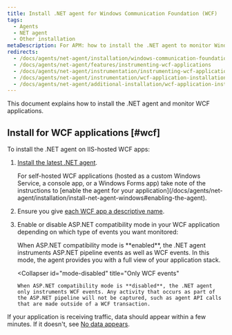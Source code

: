 ```yaml
---
title: Install .NET agent for Windows Communication Foundation (WCF)
tags:
  - Agents
  - NET agent
  - Other installation
metaDescription: For APM: how to install the .NET agent to monitor Windows Communication Foundation (WCF) applications.
redirects:
  - /docs/agents/net-agent/installation/windows-communication-foundation-wcf
  - /docs/agents/net-agent/features/instrumenting-wcf-applications
  - /docs/agents/net-agent/instrumentation/instrumenting-wcf-applications
  - /docs/agents/net-agent/instrumentation/wcf-application-installation
  - /docs/agents/net-agent/additional-installation/wcf-application-installation
---
```


This document explains how to install the .NET agent and monitor WCF applications.

## Install for WCF applications [#wcf]

To install the .NET agent on IIS-hosted WCF apps:

1. [Install the latest .NET agent](/docs/agents/net-agent/installation/install-net-agent-windows).

   <Callout variant="important">
     For self-hosted WCF applications (hosted as a custom Windows Service, a console app, or a Windows Forms app) take note of the instructions to [enable the agent for your application](/docs/agents/net-agent/installation/install-net-agent-windows#enabling-the-agent).
   </Callout>
2. Ensure you give [each WCF app a descriptive name](/docs/agents/net-agent/installation-and-configuration/naming-your-net-application#naming-non-iis).
3. Enable or disable ASP.NET compatibility mode in your WCF application depending on which type of events you want monitored:

   <CollapserGroup>
     <Collapser
       id="mode-enabled"
       title="ASP.NET pipeline events and WCF events"
     >
       When ASP.NET compatibility mode is **enabled**, the .NET agent instruments ASP.NET pipeline events as well as WCF events. In this mode, the agent provides you with a full view of your application stack.
     </Collapser>

     <Collapser
       id="mode-disabled"
       title="Only WCF events"
     >
       When ASP.NET compatibility mode is **disabled**, the .NET agent only instruments WCF events. Any activity that occurs as part of the ASP.NET pipeline will not be captured, such as agent API calls that are made outside of a WCF transaction.
     </Collapser>
   </CollapserGroup>

If your application is receiving traffic, data should appear within a few minutes. If it doesn't, see [No data appears](/docs/agents/net-agent/troubleshooting/no-data-appears-net).
